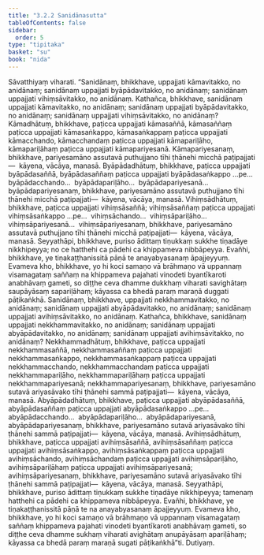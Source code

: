 ```yaml
---
title: "3.2.2 Sanidānasutta"
tableOfContents: false
sidebar:
  order: 5
type: "tipitaka"
basket: "su"
book: "nida"
---
```



<DynamicBreadcrumb />

<Division number="96" book="nida" bookNo="12" page="365">

<Paragraph number="689" book="nida">
Sāvatthiyaṃ viharati. “Sanidānaṃ, bhikkhave, uppajjati kāmavitakko, no anidānaṃ; sanidānaṃ uppajjati byāpādavitakko, no anidānaṃ; sanidānaṃ uppajjati vihiṃsāvitakko, no anidānaṃ.
</Paragraph>

<Paragraph number="690" book="nida">
Kathañca, bhikkhave, sanidānaṃ uppajjati kāmavitakko, no anidānaṃ; sanidānaṃ uppajjati byāpādavitakko, no anidānaṃ; sanidānaṃ uppajjati vihiṃsāvitakko, no anidānaṃ? Kāmadhātuṃ, bhikkhave, paṭicca uppajjati kāmasaññā, kāmasaññaṃ paṭicca uppajjati kāmasaṅkappo, kāmasaṅkappaṃ paṭicca uppajjati kāmacchando, kāmacchandaṃ paṭicca uppajjati kāmapariḷāho, kāmapariḷāhaṃ paṭicca uppajjati kāmapariyesanā. Kāmapariyesanaṃ, bhikkhave, pariyesamāno assutavā puthujjano tīhi ṭhānehi micchā paṭipajjati—  kāyena, vācāya, manasā.
</Paragraph>

<Paragraph number="691" book="nida">
Byāpādadhātuṃ, bhikkhave, paṭicca uppajjati byāpādasaññā, byāpādasaññaṃ paṭicca uppajjati byāpādasaṅkappo …pe…  byāpādacchando…  byāpādapariḷāho…  byāpādapariyesanā…  byāpādapariyesanaṃ, bhikkhave, pariyesamāno assutavā puthujjano tīhi ṭhānehi micchā paṭipajjati—  kāyena, vācāya, manasā.
</Paragraph>

<Paragraph number="692" book="nida">
Vihiṃsādhātuṃ, bhikkhave, paṭicca uppajjati vihiṃsāsaññā; vihiṃsāsaññaṃ paṭicca uppajjati vihiṃsāsaṅkappo …pe…  vihiṃsāchando…  vihiṃsāpariḷāho…  vihiṃsāpariyesanā…  vihiṃsāpariyesanaṃ, bhikkhave, pariyesamāno assutavā puthujjano tīhi ṭhānehi micchā paṭipajjati—  kāyena, vācāya, manasā.
</Paragraph>

<Paragraph number="693" book="nida">
Seyyathāpi, bhikkhave, puriso ādittaṃ tiṇukkaṃ sukkhe tiṇadāye nikkhipeyya; no ce hatthehi ca pādehi ca khippameva nibbāpeyya. Evañhi, bhikkhave, ye tiṇakaṭṭhanissitā pāṇā te anayabyasanaṃ āpajjeyyuṃ. Evameva kho, bhikkhave, yo hi koci samaṇo vā brāhmaṇo vā uppannaṃ visamagataṃ saññaṃ na khippameva pajahati vinodeti byantīkaroti anabhāvaṃ gameti, so diṭṭhe ceva dhamme dukkhaṃ viharati savighātaṃ saupāyāsaṃ sapariḷāhaṃ; kāyassa ca bhedā paraṃ maraṇā duggati pāṭikaṅkhā.
</Paragraph>

<Paragraph number="694" book="nida">
Sanidānaṃ, bhikkhave, uppajjati nekkhammavitakko, no anidānaṃ; sanidānaṃ uppajjati abyāpādavitakko, no anidānaṃ; sanidānaṃ uppajjati avihiṃsāvitakko, no anidānaṃ.
</Paragraph>

<Paragraph number="695" book="nida">
Kathañca, bhikkhave, sanidānaṃ uppajjati nekkhammavitakko, no anidānaṃ; sanidānaṃ uppajjati abyāpādavitakko, no anidānaṃ; sanidānaṃ uppajjati avihiṃsāvitakko, no anidānaṃ? Nekkhammadhātuṃ, bhikkhave, paṭicca uppajjati nekkhammasaññā, nekkhammasaññaṃ paṭicca uppajjati nekkhammasaṅkappo, nekkhammasaṅkappaṃ paṭicca uppajjati nekkhammacchando, nekkhammacchandaṃ paṭicca uppajjati nekkhammapariḷāho, nekkhammapariḷāhaṃ paṭicca uppajjati nekkhammapariyesanā; nekkhammapariyesanaṃ, bhikkhave, pariyesamāno sutavā ariyasāvako tīhi ṭhānehi sammā paṭipajjati—  kāyena, vācāya, manasā.
</Paragraph>

<Paragraph number="696" book="nida">
Abyāpādadhātuṃ, bhikkhave, paṭicca uppajjati abyāpādasaññā, abyāpādasaññaṃ paṭicca uppajjati abyāpādasaṅkappo …pe…  abyāpādacchando…  abyāpādapariḷāho…  abyāpādapariyesanā, abyāpādapariyesanaṃ, bhikkhave, pariyesamāno sutavā ariyasāvako tīhi ṭhānehi sammā paṭipajjati—  kāyena, vācāya, manasā.
</Paragraph>

<Paragraph number="697" book="nida">
Avihiṃsādhātuṃ, bhikkhave, paṭicca uppajjati avihiṃsāsaññā, avihiṃsāsaññaṃ paṭicca uppajjati avihiṃsāsaṅkappo, avihiṃsāsaṅkappaṃ paṭicca uppajjati avihiṃsāchando, avihiṃsāchandaṃ paṭicca uppajjati avihiṃsāpariḷāho, avihiṃsāpariḷāhaṃ paṭicca uppajjati avihiṃsāpariyesanā; avihiṃsāpariyesanaṃ, bhikkhave, pariyesamāno sutavā ariyasāvako tīhi ṭhānehi sammā paṭipajjati—  kāyena, vācāya, manasā.
</Paragraph>

<Paragraph number="698" book="nida">
Seyyathāpi, bhikkhave, puriso ādittaṃ tiṇukkaṃ sukkhe tiṇadāye nikkhipeyya; tamenaṃ hatthehi ca pādehi ca khippameva nibbāpeyya. Evañhi, bhikkhave, ye tiṇakaṭṭhanissitā pāṇā te na anayabyasanaṃ āpajjeyyuṃ. Evameva kho, bhikkhave, yo hi koci samaṇo vā brāhmaṇo vā uppannaṃ visamagataṃ saññaṃ khippameva pajahati vinodeti byantīkaroti anabhāvaṃ gameti, so diṭṭhe ceva dhamme sukhaṃ viharati avighātaṃ anupāyāsaṃ apariḷāhaṃ; kāyassa ca bhedā paraṃ maraṇā sugati pāṭikaṅkhā”ti.

</Paragraph>
</Division>

<Paragraph number="699" type="center" book="nida">
Dutiyaṃ.
</Paragraph>